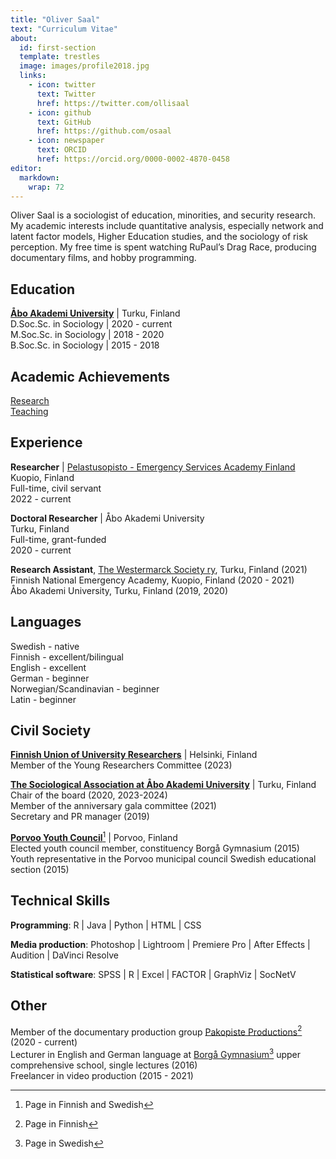 ```yaml
---
title: "Oliver Saal"
text: "Curriculum Vitae"
about:
  id: first-section
  template: trestles
  image: images/profile2018.jpg
  links:
    - icon: twitter
      text: Twitter
      href: https://twitter.com/ollisaal
    - icon: github
      text: GitHub
      href: https://github.com/osaal
    - icon: newspaper
      text: ORCID
      href: https://orcid.org/0000-0002-4870-0458
editor: 
  markdown: 
    wrap: 72
---
```


::: {#first-section}
Oliver Saal is a sociologist of education, minorities, and security
research. My academic interests include quantitative analysis,
especially network and latent factor models, Higher Education studies,
and the sociology of risk perception. My free time is spent watching
RuPaul's Drag Race, producing documentary films, and hobby programming.

## Education

[**Åbo Akademi University**](https://abo.fi/en/) \| Turku, Finland <br/>
D.Soc.Sc. in Sociology \| 2020 - current <br/> M.Soc.Sc. in Sociology \|
2018 - 2020 <br/> B.Soc.Sc. in Sociology \| 2015 - 2018

## Academic Achievements

[Research](research.qmd) <br/> [Teaching](teaching.qmd)
:::

## Experience

**Researcher** \| [Pelastusopisto - Emergency Services Academy
Finland](https://pelastusopisto.fi/en/) <br/> Kuopio, Finland <br/>
Full-time, civil servant <br/> 2022 - current

**Doctoral Researcher** \| Åbo Akademi University <br/> Turku, Finland
<br/> Full-time, grant-funded <br/> 2020 - current

**Research Assistant**, [The Westermarck Society
ry](https://www.facebook.com/westermarckseura/), Turku, Finland (2021)
<br/> Finnish National Emergency Academy, Kuopio, Finland (2020 - 2021)
<br/> Åbo Akademi University, Turku, Finland (2019, 2020)

## Languages

Swedish - native <br/> Finnish - excellent/bilingual <br/> English -
excellent <br/> German - beginner <br/> Norwegian/Scandinavian -
beginner <br/> Latin - beginner

## Civil Society

[**Finnish Union of University
Researchers**](https://tieteentekijat.fi/en/home/) \| Helsinki, Finland
<br/> Member of the Young Researchers Committee (2023)

[**The Sociological Association at Åbo Akademi
University**](https://anomiabo.wixsite.com/anomi?lang=en) \| Turku,
Finland <br/> Chair of the board (2020, 2023-2024) <br/> Member of the
anniversary gala committee (2021) <br/> Secretary and PR manager (2019)
<br/>

[**Porvoo Youth Council**](http://www.nuvaporvoo.fi/)[^1] \| Porvoo,
Finland <br/> Elected youth council member, constituency Borgå Gymnasium
(2015) <br/> Youth representative in the Porvoo municipal council
Swedish educational section (2015)

[^1]: Page in Finnish and Swedish

## Technical Skills

**Programming**: R \| Java \| Python \| HTML \| CSS

**Media production**: Photoshop \| Lightroom \| Premiere Pro \| After
Effects \| Audition \| DaVinci Resolve

**Statistical software**: SPSS \| R \| Excel \| FACTOR \| GraphViz \|
SocNetV

## Other

Member of the documentary production group [Pakopiste
Productions](https://www.facebook.com/profile.php?id=100088154507832)[^2]
(2020 - current) <br/> Lecturer in English and German language at [Borgå
Gymnasium](https://www.porvoo.fi/sv/fostran-och-utbildning/gymnasier-och-yrkesutbildning/borga-gymnasium/)[^3]
upper comprehensive school, single lectures (2016) <br/> Freelancer in
video production (2015 - 2021)

[^2]: Page in Finnish

[^3]: Page in Swedish
